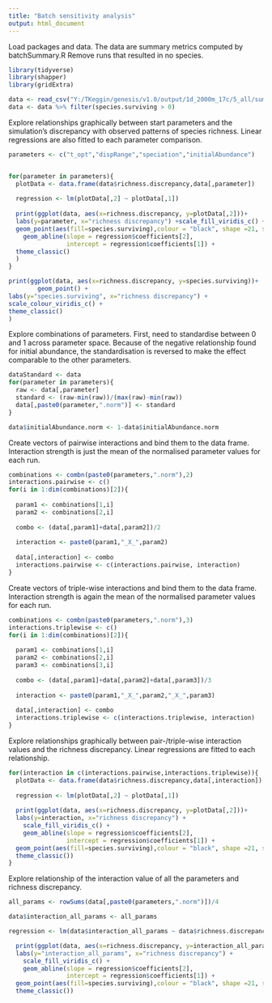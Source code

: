 ---
title: "Batch sensitivity analysis"
output: html_document
---

Load packages and data.
The data are summary metrics computed by batchSummary.R
Remove runs that resulted in no species.

```{r, message = FALSE}
library(tidyverse)
library(shapper)
library(gridExtra)

data <- read_csv("Y:/TKeggin/genesis/v1.0/output/1d_2000m_17c/5_all/summary_table.csv")
data <- data %>% filter(species.surviving > 0)
```

Explore relationships graphically between start parameters and the simulation's discrepancy with observed patterns of species richness.
Linear regressions are also fitted to each parameter comparison.

```{r, echo = FALSE}
parameters <- c("t_opt","dispRange","speciation","initialAbundance")


for(parameter in parameters){
  plotData <- data.frame(data$richness.discrepancy,data[,parameter])
  
  regression <- lm(plotData[,2] ~ plotData[,1])
  
  print(ggplot(data, aes(x=richness.discrepancy, y=plotData[,2]))+
  labs(y=parameter, x="richness discrepancy") +scale_fill_viridis_c() +
  geom_point(aes(fill=species.surviving),colour = "black", shape =21, size = 2) +
    geom_abline(slope = regression$coefficients[2],
                intercept = regression$coefficients[1]) +
  theme_classic()
  )
}

print(ggplot(data, aes(x=richness.discrepancy, y=species.surviving))+
        geom_point() +
labs(y="species.surviving", x="richness discrepancy") +
scale_colour_viridis_c() +
theme_classic()
)
```


Explore combinations of parameters.
First, need to standardise between 0 and 1 across parameter space.
Because of the negative relationship found for initial abundance, the standardisation is reversed to make the effect comparable to the other parameters.

```{r}
dataStandard <- data
for(parameter in parameters){
  raw <- data[,parameter]
  standard <- (raw-min(raw))/(max(raw)-min(raw))
  data[,paste0(parameter,".norm")] <- standard
}

data$initialAbundance.norm <- 1-data$initialAbundance.norm

```

Create vectors of pairwise interactions and bind them to the data frame.
Interaction strength is just the mean of the normalised parameter values for each run.

```{r}

combinations <- combn(paste0(parameters,".norm"),2)
interactions.pairwise <- c()
for(i in 1:dim(combinations)[2]){
  
  param1 <- combinations[1,i]
  param2 <- combinations[2,i]
  
  combo <- (data[,param1]+data[,param2])/2
  
  interaction <- paste0(param1,"_X_",param2)
  
  data[,interaction] <- combo
  interactions.pairwise <- c(interactions.pairwise, interaction)
}

```

Create vectors of triple-wise interactions and bind them to the data frame.
Interaction strength is again the mean of the normalised parameter values for each run.

```{r}
combinations <- combn(paste0(parameters,".norm"),3)
interactions.triplewise <- c()
for(i in 1:dim(combinations)[2]){
  
  param1 <- combinations[1,i]
  param2 <- combinations[2,i]
  param3 <- combinations[3,i]
  
  combo <- (data[,param1]+data[,param2]+data[,param3])/3
  
  interaction <- paste0(param1,"_X_",param2,"_X_",param3)
  
  data[,interaction] <- combo
  interactions.triplewise <- c(interactions.triplewise, interaction)
}
```


Explore relationships graphically between pair-/triple-wise interaction values and the richness discrepancy.
Linear regressions are fitted to each relationship.

```{r, warnings = FALSE}

for(interaction in c(interactions.pairwise,interactions.triplewise)){
  plotData <- data.frame(data$richness.discrepancy,data[,interaction])
  
  regression <- lm(plotData[,2] ~ plotData[,1])
  
  print(ggplot(data, aes(x=richness.discrepancy, y=plotData[,2]))+
  labs(y=interaction, x="richness discrepancy") +
    scale_fill_viridis_c() +
    geom_abline(slope = regression$coefficients[2],
                intercept = regression$coefficients[1]) +
  geom_point(aes(fill=species.surviving),colour = "black", shape =21, size = 2) +
  theme_classic())
}


```

Explore relationship of the interaction value of all the parameters and richness discrepancy.

```{r}


all_params <- rowSums(data[,paste0(parameters,".norm")])/4

data$interaction_all_params <- all_params

regression <- lm(data$interaction_all_params ~ data$richness.discrepancy)

  print(ggplot(data, aes(x=richness.discrepancy, y=interaction_all_params))+
  labs(y="interaction_all_params", x="richness discrepancy") +
    scale_fill_viridis_c() +
    geom_abline(slope = regression$coefficients[2],
                intercept = regression$coefficients[1]) +
  geom_point(aes(fill=species.surviving),colour = "black", shape =21, size = 2) +
  theme_classic())


```

























